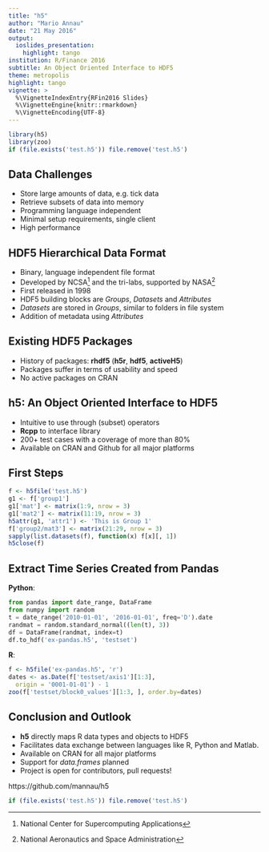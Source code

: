 ```yaml
---
title: "h5"
author: "Mario Annau"
date: "21 May 2016"
output:
  ioslides_presentation:
    highlight: tango
institution: R/Finance 2016
subtitle: An Object Oriented Interface to HDF5
theme: metropolis
highlight: tango
vignette: >
  %\VignetteIndexEntry{RFin2016 Slides} 
  %\VignetteEngine{knitr::rmarkdown} 
  %\VignetteEncoding{UTF-8}
---
```


```r
library(h5)
library(zoo)
if (file.exists('test.h5')) file.remove('test.h5')
```

## Data Challenges

- Store large amounts of data, e.g. tick data 
- Retrieve subsets of data into memory
- Programming language independent
- Minimal setup requirements, single client
- High performance

## HDF5 Hierarchical Data Format

- Binary, language independent file format
- Developed by NCSA[^1] and the tri-labs, supported by NASA[^2]
- First released in 1998
- HDF5 building blocks are *Groups*, *Datasets* and *Attributes*
- *Datasets* are stored in *Groups*, similar to folders in file system
- Addition of metadata using *Attributes*

[^1]: National Center for Supercomputing Applications
[^2]: National Aeronautics and Space Administration

## Existing HDF5 Packages

- History of packages: **rhdf5** (**h5r**, **hdf5**, **activeH5**)
- Packages suffer in terms of usability and speed
- No active packages on CRAN

## h5: An Object Oriented Interface to HDF5

- Intuitive to use through (subset) operators
- **Rcpp** to interface library
- 200+ test cases with a coverage of more than 80%
- Available on CRAN and Github for all major platforms

## First Steps

```r
f <- h5file('test.h5')
g1 <- f['group1']
g1['mat'] <- matrix(1:9, nrow = 3)
g1['mat2'] <- matrix(11:19, nrow = 3)
h5attr(g1, 'attr1') <- 'This is Group 1'
f['group2/mat3'] <- matrix(21:29, nrow = 3)
sapply(list.datasets(f), function(x) f[x][, 1])
h5close(f)
```

## Extract Time Series Created from Pandas

**Python**:

```python
from pandas import date_range, DataFrame
from numpy import random
t = date_range('2010-01-01', '2016-01-01', freq='D').date
randmat = random.standard_normal((len(t), 3))
df = DataFrame(randmat, index=t)
df.to_hdf('ex-pandas.h5', 'testset')
```

**R**:
```r
f <- h5file('ex-pandas.h5', 'r')
dates <- as.Date(f['testset/axis1'][1:3], 
  origin = '0001-01-01') - 1
zoo(f['testset/block0_values'][1:3, ], order.by=dates)
```

## Conclusion and Outlook

- **h5** directly maps R data types and objects to HDF5
- Facilitates data exchange between languages like R, Python and Matlab.
- Available on CRAN for all major platforms
- Support for *data.frames* planned
- Project is open for contributors, pull requests!

\center https://github.com/mannau/h5


```r
if (file.exists('test.h5')) file.remove('test.h5')
```
